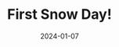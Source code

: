 ---
title: "First Snow Day!"
date: "2024-01-07"
slug: "first-snow-day"
heroimage: "./20240107_081830.jpg"
heroimage_alt: "Noodle is a doodle."
---